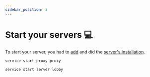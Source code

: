 ```yaml
---
sidebar_position: 3
---
```

# Start your servers 💻

To start your server, you had to [add](./Add.mdx) and did the [server's installation](./Install.mdx).


<Tabs>

  <TabItem value="proxy" label="DreamNetwork.jar - Example Proxy" default>

```jsx title=/root/DNLauncher.jar
service start proxy proxy
```

  </TabItem>
  <TabItem value="server" label="DreamNetwork.jar - Example Server">

```jsx title=/root/DNLauncher.jar
service start server lobby
```

  </TabItem>
</Tabs>



